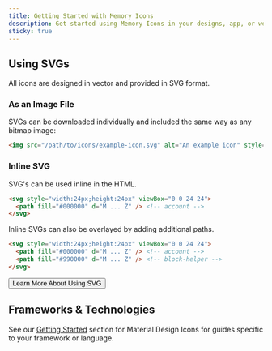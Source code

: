 ```yaml
---
title: Getting Started with Memory Icons
description: Get started using Memory Icons in your designs, app, or web site.
sticky: true
---
```


## Using SVGs

All icons are designed in vector and provided in SVG format.

### As an Image File

SVGs can be downloaded individually and included the same way as any bitmap image:

```html
<img src="/path/to/icons/example-icon.svg" alt="An example icon" style="width:24px;height:24px" />
```

### Inline SVG

SVG's can be used inline in the HTML.

```html
<svg style="width:24px;height:24px" viewBox="0 0 24 24">
  <path fill="#000000" d="M ... Z" /> <!-- account -->
</svg>
```

Inline SVGs can also be overlayed by adding additional paths.

```html
<svg style="width:24px;height:24px" viewBox="0 0 24 24">
  <path fill="#000000" d="M ... Z" /> <!-- account -->
  <path fill="#990000" d="M ... Z" /> <!-- block-helper -->
</svg>
```

<Button href='/docs/library/memory/getting-started/svg' startIcon='mdi:svg'>
  Learn More About Using SVG
</Button>

## Frameworks & Technologies

See our [Getting Started](/docs/library/memory/getting-started/) section for Material Design Icons for guides specific to your framework or language.
